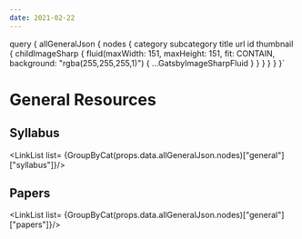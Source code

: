 ```yaml
---
date: 2021-02-22
---
```




  query {
    allGeneralJson {
      nodes {
        category
        subcategory
        title
        url
        id
        thumbnail {
          childImageSharp {
            fluid(maxWidth: 151, maxHeight: 151, fit: CONTAIN, background: "rgba(255,255,255,1)") {
              ...GatsbyImageSharpFluid
            }
          }
        }
      }
    }
  }`

<Layout>
<PageNavigation prev="Platform" prevLink="/platform" next="Topics" nextLink="/other" date={props.pageContext.frontmatter.date}>

# General Resources

## Syllabus

<LinkList list= {GroupByCat(props.data.allGeneralJson.nodes)["general"]["syllabus"]}/>

## Papers

<LinkList list= {GroupByCat(props.data.allGeneralJson.nodes)["general"]["papers"]}/>

</PageNavigation>
</Layout>
